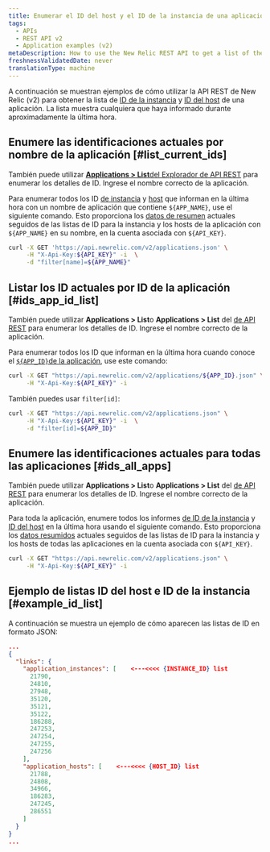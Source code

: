 ```yaml
---
title: Enumerar el ID del host y el ID de la instancia de una aplicación
tags:
  - APIs
  - REST API v2
  - Application examples (v2)
metaDescription: How to use the New Relic REST API to get a list of the instance and host IDs for an application.
freshnessValidatedDate: never
translationType: machine
---
```


A continuación se muestran ejemplos de cómo utilizar la API REST de New Relic (v2) para obtener la lista de [ID de la instancia](/docs/apis/rest-api-v2/requirements/listing-host-instance-application-server-ids#locating_instance_id) y [ID del host](/docs/apis/rest-api-v2/requirements/listing-host-instance-application-server-ids#locating_host_id) de una aplicación. La lista muestra cualquiera que haya informado durante aproximadamente la última hora.

## Enumere las identificaciones actuales por nombre de la aplicación [#list_current_ids]

También puede utilizar [<DoNotTranslate>**Applications > List**</DoNotTranslate>del Explorador de API REST](/docs/apis/using-the-api-explorer) para enumerar los detalles de ID. Ingrese el nombre correcto de la aplicación.

Para enumerar todos los ID [de instancia](/docs/apis/rest-api-v2/requirements/listing-host-instance-application-server-ids#locating_instance_id) y [host](/docs/apis/rest-api-v2/requirements/listing-host-instance-application-server-ids#locating_host_id) que informan en la última hora con un nombre de aplicación que contiene `${APP_NAME}`, use el siguiente comando. Esto proporciona los [datos de resumen](/docs/apis/rest-api-v2/application-examples-v2/summary-data-examples-v2#app) actuales seguidos de las listas de ID para la instancia y los hosts de la aplicación con `${APP_NAME}` en su nombre, en la cuenta asociada con `${API_KEY}`.

```bash
curl -X GET 'https://api.newrelic.com/v2/applications.json' \
     -H "X-Api-Key:${API_KEY}" -i  \
     -d "filter[name]=${APP_NAME}"
```

## Listar los ID actuales por ID de la aplicación [#ids_app_id_list]

También puede utilizar <DoNotTranslate>**Applications > List**</DoNotTranslate>o <DoNotTranslate>**Applications > List**</DoNotTranslate> del [de API REST](/docs/apis/using-the-api-explorer) para enumerar los detalles de ID. Ingrese el nombre correcto de la aplicación.

Para enumerar todos los ID que informan en la última hora cuando conoce el [`${APP_ID}`de la aplicación](/docs/apis/rest-api-v2/application-examples-v2/listing-your-app-id-metric-data-v2), use este comando:

```bash
curl -X GET "https://api.newrelic.com/v2/applications/${APP_ID}.json" \
     -H "X-Api-Key:${API_KEY}" -i
```

También puedes usar `filter[id]`:

```bash
curl -X GET "https://api.newrelic.com/v2/applications.json" \
     -H "X-Api-Key:${API_KEY}" -i  \
     -d "filter[id]=${APP_ID}"
```

## Enumere las identificaciones actuales para todas las aplicaciones [#ids_all_apps]

También puede utilizar <DoNotTranslate>**Applications > List**</DoNotTranslate>o <DoNotTranslate>**Applications > List**</DoNotTranslate> del [de API REST](/docs/apis/using-the-api-explorer) para enumerar los detalles de ID. Ingrese el nombre correcto de la aplicación.

Para toda la aplicación, enumere todos los informes [de ID de la instancia](/docs/apis/rest-api-v2/requirements/listing-host-instance-application-server-ids#locating_instance_id) y [ID del host](/docs/apis/rest-api-v2/requirements/listing-host-instance-application-server-ids#locating_host_id) en la última hora usando el siguiente comando. Esto proporciona los [datos resumidos](/docs/apis/rest-api-v2/application-examples-v2/summary-data-examples-v2#app) actuales seguidos de las listas de ID para la instancia y los hosts de todas las aplicaciones en la cuenta asociada con `${API_KEY}`.

```bash
curl -X GET "https://api.newrelic.com/v2/applications.json" \
     -H "X-Api-Key:${API_KEY}" -i
```

## Ejemplo de listas ID del host e ID de la instancia [#example_id_list]

A continuación se muestra un ejemplo de cómo aparecen las listas de ID en formato JSON:

```json
...
{  
  "links": {
    "application_instances": [    <---<<<< {INSTANCE_ID} list
      21790,
      24810,
      27948,
      35120,
      35121,
      35122,
      186288,
      247253,
      247254,
      247255,
      247256
    ],
    "application_hosts": [    <---<<<< {HOST_ID} list
      21788,
      24808,
      34966,
      186283,
      247245,
      286551
    ]
  }
}
...
```